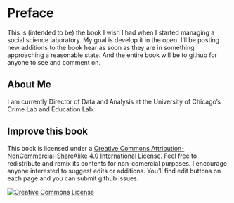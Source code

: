 # Preface {.unnumbered}

This is (intended to be) the book I wish I had when I started managing a social science laboratory.  My goal is develop it in the open.  I'll be posting new additions to the book hear as soon as they are in something approaching a reasonable state.  And the entire book will be to github for anyone to see and comment on.  

## About Me

I am currently Director of Data and Analysis at the University of Chicago's Crime Lab and Education Lab.

## Improve this book
This book is licensed under a [Creative Commons Attribution-NonCommercial-ShareAlike 4.0 International License](http://creativecommons.org/licenses/by-nc-sa/4.0/). Feel free to redistribute and remix its contents for non-comercial purposes.  I encourage anyone interested to suggest edits or additions. You'll find edit buttons on each page and you can submit github issues.

<div class="text-center">
<a rel="license" href="http://creativecommons.org/licenses/by-nc-sa/4.0/"><img alt="Creative Commons License" style="border-width:0" src="https://i.creativecommons.org/l/by-nc-sa/4.0/88x31.png" /></a><br />
</div>
